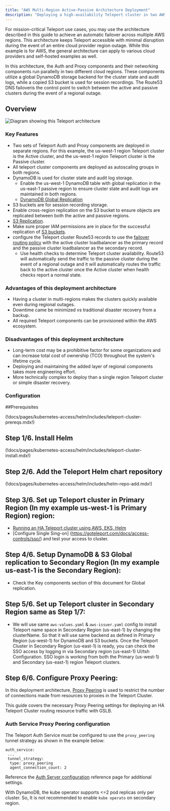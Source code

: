 ```yaml
---
title: "AWS Multi-Region Active-Passive Architecture Deployment"
description: "Deploying a high-availability Teleport cluster in two AWS regions."
---
```


For mission-critical Teleport use cases, you may use the architecture described in this 
guide to achieve an automatic failover across multiple AWS regions.
This architecture keeps Teleport accessible with minimal disruption during the event of an
entire cloud provider region outage. While this example is for AWS, the general architecture
can apply to various cloud providers and self-hosted examples as well.

In this architecture, the Auth and Proxy components and their networking components run 
parallelly in two different cloud regions. These components utilize a global DynamoDB storage 
backend for the cluster state and audit logs, while a copied S3 bucket is used for session recordings.
The Route53 DNS failoveris the control point to switch between the active and passive clusters during
the event of a regional outage.

## Overview

![Diagram showing this Teleport
architecture](../../../img/deploy-a-cluster/aws-multi-region-active-passive-ha-deployment.png)

### Key Features
- Two sets of Teleport Auth and Proxy components are deployed in separate regions. For this example, the us-west-1
  region Teleport cluster is the Active cluster, and the us-west-1 region Teleport cluster is the Passive cluster.
- All teleport cluster components are deployed as autoscaling groups in both regions.
- DynamoDB is used for cluster state and audit log storage.
  - Enable the us-west-1 DynamoDB table with global replication in the us-east-1 passive region to ensure cluster 
    state and audit logs are maintained in both regions.
  - [DynamoDB Global Replication](https://aws.amazon.com/blogs/aws/new-convert-your-single-region-amazon-dynamodb-tables-to-global-tables/)
-  S3 buckets are for session recording storage.
  - Enable cross-region replication on the S3 bucket to ensure objects are replicated between both the active and 
    passive regions.
  - [S3 Replication](https://docs.aws.amazon.com/AmazonS3/latest/userguide/replication.html).
  - Make sure proper IAM permissions are in place for the successful replication of 
  [S3 buckets](https://docs.aws.amazon.com/AmazonS3/latest/userguide/setting-repl-config-perm-overview.html).
- configure the Teleport cluster Route53 records to use the 
  [failover routing policy](https://docs.aws.amazon.com/Route53/latest/DeveloperGuide/dns-failover-types.html#dns-failover-types-active-passive) 
  with the active cluster loadbalancer as the primary record and the passive cluster loadbalancer as the secondary record.
  - Use health checks to determine Teleport cluster availability. Route53 will automatically send the traffic to the 
    passive cluster during the event of a regional outage and it will automatically routes the traffic back to the active 
    cluster once the Active cluster when health checks report a normal state.

### Advantages of this deployment architecture

- Having a cluster in multi-regions makes the clusters quickly available even during regional outages.
- Downtime came be minimized vs traditional disaster recovery from a backup.
- All required Teleport components can be provisioned within the AWS ecosystem.


### Disadvantages of this deployment architecture

- Long-term cost may be a prohibitive factor for some organizations and can increase total cost of ownership
  (TCO) throughout the system's lifetime cycle.
- Deploying and maintaining the added layer of regional components takes more engineering effort.
- More technically complex to deploy than a single region Teleport cluster or simple disaster recovery.

### Configuration

##Prerequisites

(!docs/pages/kubernetes-access/helm/includes/teleport-cluster-prereqs.mdx!)

## Step 1/6. Install Helm

(!docs/pages/kubernetes-access/helm/includes/teleport-cluster-install.mdx!)

## Step 2/6. Add the Teleport Helm chart repository

(!docs/pages/kubernetes-access/helm/includes/helm-repo-add.mdx!)
## Step 3/6. Set up Teleport cluster in Primary Region (In my example us-west-1 is Primary Region) region:
- [Running an HA Teleport cluster using AWS, EKS, Helm](https://goteleport.com/docs/deploy-a-cluster/helm-deployments/aws/)
- [Configure Single Sing-on] (https://goteleport.com/docs/access-controls/sso/) and test your access to cluster.

## Step 4/6. Setup DynamoDB & S3 Global replication to Secondary Region (In my example us-east-1 is the Secondary Region):
- Check the Key components section of this document for Global replication.

## Step 5/6. Set up Teleport cluster in Secondary Region same as Step 1/7:
- We will use same `aws-values.yaml` & `aws-issuer.yaml` config to install Teleport name space in Secondary Region (us-east-1) by changing the clusterName.
  So that it will use same backend as defined in Primary Region (us-west-1) for DynamoDB and S3 buckets. 
  Once the Teleport Cluster in Secondary Region (us-east-1) is ready, you can check the SSO access by logging in via Secondary region (us-east-1) UI/tsh
  Configuration. SSO login is working from both the Primary (us-west-1) and Secondary (us-east-1) region Teleport clusters.

## Step 6/6. Configure Proxy Peering:
In this deployment architecture, [Proxy Peering](../../architecture/proxy-peering.mdx) is used to restrict the number of connections made from 
resources to proxies in the Teleport Cluster.

This guide covers the necessary Proxy Peering settings for deploying an HA Teleport Cluster routing resource
traffic with GSLB. 

### Auth Service Proxy Peering configuration 

The Teleport Auth Service must be configured to use the `proxy_peering` tunnel strategy as shown in the example below:

```
auth_service:
 ...
 tunnel_strategy:
  type: proxy_peering
  agent_connection_count: 2
```
Reference the [Auth Server configuration](../../reference/config.mdx#auth-service) reference page 
for additional settings.

<Notice type="warning">

With DynamoDB, the kube operator supports <=2 pod replicas only per cluster. So, It is not recommended to enable `kube operato` on 
secondary region.

</Notice>


